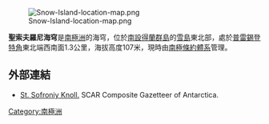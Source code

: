 {{no footnotes|time=2013-10-27T09:15:05+00:00}}
[[Image:Snow-Island-location-map.png|thumb]]

{{coord|62|43|49|S|61|13|12|W|display=title}}

'''聖索夫羅尼海穹'''是[[南極洲|南極洲]]的海穹，位於[[南設得蘭群島|南設得蘭群島]]的[[雪島|雪島]]東北部，處於[[普雷錫登特角|普雷錫登特角]]東北端西南面1.3公里，海拔高度107米，現時由[[南極條約體系|南極條約體系]]管理。

==外部連結==
* [http://data.aad.gov.au/aadc/gaz/scar/display_name.cfm?gaz_id=134752 St. Sofroniy Knoll.] {{Wayback|url=http://data.aad.gov.au/aadc/gaz/scar/display_name.cfm?gaz_id=134752 |date=20120406133039 }} SCAR Composite Gazetteer of Antarctica.

{{Antarctica-geo-stub}}
[[Category:南極洲|Category:南極洲]]